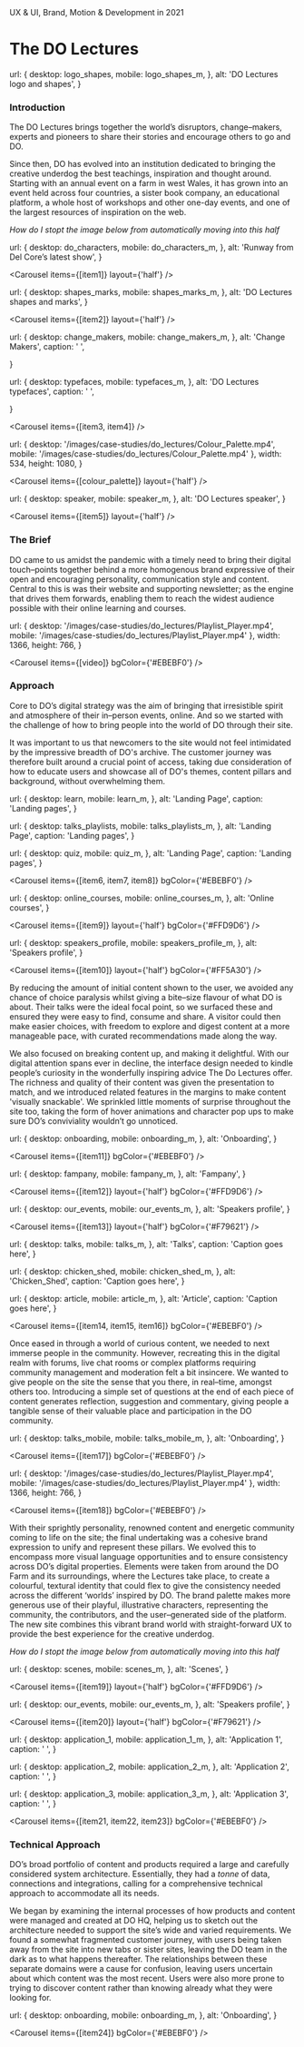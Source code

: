 

<NextSeo title="The DO Lectures" description="A short description goes here." />

<Heading>
  UX & UI, Brand, Motion & Development in 2021

# The DO Lectures

</Heading>

<Avatars />


  url: {
    desktop: logo_shapes,
    mobile: logo_shapes_m,
  },
  alt: 'DO Lectures logo and shapes',
}

<Carousel items={[hero]} hero />

<TextSection>

### Introduction

The DO Lectures brings together the world’s disruptors, change–makers, experts and pioneers to share their stories and encourage others to go and DO.

Since then, DO has evolved into an institution dedicated to bringing the creative underdog the best teachings, inspiration and thought around. Starting with an annual event on a farm in west Wales, it has grown into an event held across four countries, a sister book company, an educational platform, a whole host of workshops and other one-day events, and one of the largest resources of inspiration on the web.

</TextSection>

<TextSection>

*How do I stopt the image below from automatically moving into this half*

</TextSection>


  url: {
    desktop: do_characters,
    mobile: do_characters_m,
  },
  alt: 'Runway from Del Core’s latest show',
}

<Carousel items={[item1]} layout={'half'} />


  url: {
    desktop: shapes_marks,
    mobile: shapes_marks_m,
  },
  alt: 'DO Lectures shapes and marks',
}

<Carousel items={[item2]} layout={'half'} />


  url: {
    desktop: change_makers,
    mobile: change_makers_m,
  },
  alt: 'Change Makers',
  caption: ' ',

}


  url: {
    desktop: typefaces,
    mobile: typefaces_m,
  },
  alt: 'DO Lectures typefaces',
  caption: ' ',

}

<Carousel items={[item3, item4]} />

  url: { 
    desktop: '/images/case-studies/do_lectures/Colour_Palette.mp4', 
    mobile: '/images/case-studies/do_lectures/Colour_Palette.mp4' 
    },
  width: 534,
  height: 1080,
}

<Carousel items={[colour_palette]} layout={'half'} />


  url: {
    desktop: speaker,
    mobile: speaker_m,
  },
  alt: 'DO Lectures speaker',
}

<Carousel items={[item5]} layout={'half'} />


<TextSection>

### The Brief

DO came to us amidst the pandemic with a timely need to bring their digital touch–points together behind a more homogenous brand expressive of their open and encouraging personality, communication style and content. Central to this is was their website and supporting newsletter; as the engine that drives them forwards, enabling them to reach the widest audience possible with their online learning and courses.

</TextSection>

  url: {
    desktop: '/images/case-studies/do_lectures/Playlist_Player.mp4', 
    mobile: '/images/case-studies/do_lectures/Playlist_Player.mp4' 
  },
  width: 1366,
  height: 766,
}

<Carousel items={[video]} bgColor={'#EBEBF0'} />

<TextSection>

### Approach

Core to DO’s digital strategy was the aim of bringing that irresistible spirit and atmosphere of their in–person events, online. And so we started with the challenge of how to bring people into the world of DO through their site.

It was important to us that newcomers to the site would not feel intimidated by the impressive breadth of DO's archive. The customer journey was therefore built around a crucial point of access, taking due consideration of how to educate users and showcase all of DO's themes, content pillars and background, without overwhelming them.

</TextSection>


  url: {
    desktop: learn,
    mobile: learn_m,
  },
  alt: 'Landing Page',
  caption: 'Landing pages',
}


  url: {
    desktop: talks_playlists,
    mobile: talks_playlists_m,
  },
  alt: 'Landing Page',
  caption: 'Landing pages',
}


  url: {
    desktop: quiz,
    mobile: quiz_m,
  },
  alt: 'Landing Page',
  caption: 'Landing pages',
}

<Carousel items={[item6, item7, item8]} bgColor={'#EBEBF0'} />


  url: {
    desktop: online_courses,
    mobile: online_courses_m,
  },
  alt: 'Online courses',
}

<Carousel items={[item9]} layout={'half'} bgColor={'#FFD9D6'} />


  url: {
    desktop: speakers_profile,
    mobile: speakers_profile_m,
  },
  alt: 'Speakers profile',
}

<Carousel items={[item10]} layout={'half'} bgColor={'#FF5A30'} />

<TextSection>

By reducing the amount of initial content shown to the user, we avoided any chance of choice paralysis whilst giving a bite–size flavour of what DO is about. Their talks were the ideal focal point, so we surfaced these and ensured they were easy to find, consume and share. A visitor could then make easier choices, with freedom to explore and digest content at a more manageable pace, with curated recommendations made along the way.

We also focused on breaking content up, and making it delightful. With our digital attention spans ever in decline, the interface design needed to kindle people’s curiosity in the wonderfully inspiring advice The Do Lectures offer. The richness and quality of their content was given the presentation to match, and we introduced related features in the margins to make content 'visually snackable'. We sprinkled little moments of surprise throughout the site too, taking the form of hover animations and character pop ups to make sure DO’s conviviality wouldn’t go unnoticed.

</TextSection>


  url: {
    desktop: onboarding,
    mobile: onboarding_m,
  },
  alt: 'Onboarding',
}

<Carousel items={[item11]} bgColor={'#EBEBF0'} />


  url: {
    desktop: fampany,
    mobile: fampany_m,
  },
  alt: 'Fampany',
}

<Carousel items={[item12]} layout={'half'} bgColor={'#FFD9D6'} />


  url: {
    desktop: our_events,
    mobile: our_events_m,
  },
  alt: 'Speakers profile',
}

<Carousel items={[item13]} layout={'half'} bgColor={'#F79621'} />


  url: {
    desktop: talks,
    mobile: talks_m,
  },
  alt: 'Talks',
  caption: 'Caption goes here',
}


  url: {
    desktop: chicken_shed,
    mobile: chicken_shed_m,
  },
  alt: 'Chicken_Shed',
  caption: 'Caption goes here',
}


  url: {
    desktop: article,
    mobile: article_m,
  },
  alt: 'Article',
  caption: 'Caption goes here',
}

<Carousel items={[item14, item15, item16]} bgColor={'#EBEBF0'} />

<TextSection>

Once eased in through a world of curious content, we needed to next immerse people in the community. However, recreating this in the digital realm with forums, live chat rooms or complex platforms requiring community management and moderation felt a bit insincere. We wanted to give people on the site the sense that you there, in real–time, amongst others too. Introducing a simple set of questions at the end of each piece of content generates reflection, suggestion and commentary, giving people a tangible sense of their valuable place and participation in the DO community.

</TextSection>


  url: {
    desktop: talks_mobile,
    mobile: talks_mobile_m,
  },
  alt: 'Onboarding',
}

<Carousel items={[item17]} bgColor={'#EBEBF0'} />

  url: {
    desktop: '/images/case-studies/do_lectures/Playlist_Player.mp4', 
    mobile: '/images/case-studies/do_lectures/Playlist_Player.mp4' 
  },
  width: 1366,
  height: 766,
}

<Carousel items={[item18]} bgColor={'#EBEBF0'} />

<TextSection>

With their sprightly personality, renowned content and energetic community coming to life on the site; the final undertaking was a cohesive brand expression to unify and represent these pillars. We evolved this to encompass more visual language opportunities and to ensure consistency across DO’s digital properties. Elements were taken from around the DO Farm and its surroundings, where the Lectures take place, to create a colourful, textural identity that could flex to give the consistency needed across the different ‘worlds’ inspired by DO. The brand palette makes more generous use of their playful, illustrative characters, representing the community, the contributors, and the user–generated side of the platform. The new site combines this vibrant brand world with straight-forward UX to provide the best experience for the creative underdog.

</TextSection>

<TextSection>

*How do I stopt the image below from automatically moving into this half*

</TextSection>


  url: {
    desktop: scenes,
    mobile: scenes_m,
  },
  alt: 'Scenes',
}

<Carousel items={[item19]} layout={'half'} bgColor={'#FFD9D6'} />


  url: {
    desktop: our_events,
    mobile: our_events_m,
  },
  alt: 'Speakers profile',
}

<Carousel items={[item20]} layout={'half'} bgColor={'#F79621'} />


  url: {
    desktop: application_1,
    mobile: application_1_m,
  },
  alt: 'Application 1',
  caption: ' ',
}


  url: {
    desktop: application_2,
    mobile: application_2_m,
  },
  alt: 'Application 2',
  caption: ' ',
}


  url: {
    desktop: application_3,
    mobile: application_3_m,
  },
  alt: 'Application 3',
  caption: ' ',
}

<Carousel items={[item21, item22, item23]} bgColor={'#EBEBF0'} />

<TextSection>

### Technical Approach

DO’s broad portfolio of content and products required a large and carefully considered system architecture. Essentially, they had a *tonne* of data, connections and integrations, calling for a comprehensive technical approach to accommodate all its needs.

We began by examining the internal processes of how products and content were managed and created at DO HQ, helping us to sketch out the architecture needed to support the site’s wide and varied requirements. We found a somewhat fragmented customer journey, with users being taken away from the site into new tabs or sister sites, leaving the DO team in the dark as to what happens thereafter. The relationships between these separate domains were a cause for confusion, leaving users uncertain about which content was the most recent. Users were also more prone to trying to discover content rather than knowing already what they were looking for.

</TextSection>


  url: {
    desktop: onboarding,
    mobile: onboarding_m,
  },
  alt: 'Onboarding',
}

<Carousel items={[item24]} bgColor={'#EBEBF0'} />
